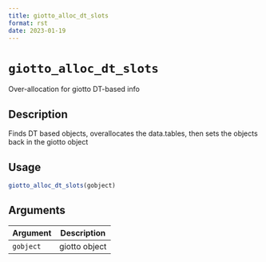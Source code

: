 ```yaml
--- 
title: giotto_alloc_dt_slots 
format: rst 
date: 2023-01-19 
--- 
```

# `giotto_alloc_dt_slots`

Over-allocation for giotto DT-based info


## Description

Finds DT based objects, overallocates the data.tables, then sets
 the objects back in the giotto object


## Usage

```r
giotto_alloc_dt_slots(gobject)
```


## Arguments

Argument      |Description
------------- |----------------
`gobject`     |     giotto object


